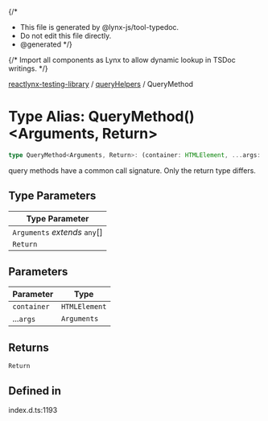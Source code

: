 {/*
* This file is generated by @lynx-js/tool-typedoc.
* Do not edit this file directly.
* @generated
*/}

{/* Import all components as Lynx to allow dynamic lookup in TSDoc writings. */}


[reactlynx-testing-library](/api/reactlynx-testing-library/index.mdx) / [queryHelpers](/api/reactlynx-testing-library/Namespace.queryHelpers.mdx) / QueryMethod

# Type Alias: QueryMethod()\<Arguments, Return\>

```ts
type QueryMethod<Arguments, Return>: (container: HTMLElement, ...args: Arguments) => Return;
```

query methods have a common call signature. Only the return type differs.

## Type Parameters

| Type Parameter |
| ------ |
| `Arguments` *extends* `any`[] |
| `Return` |

## Parameters

| Parameter | Type |
| ------ | ------ |
| `container` | `HTMLElement` |
| ...`args` | `Arguments` |

## Returns

`Return`

## Defined in

index.d.ts:1193

